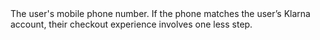   
<ResponseField name="Phone" type="string" >  
<FormatPhoneNumber />    
The user's mobile phone number. If the phone matches the user’s Klarna account, their checkout experience involves one less step.  
</ResponseField>